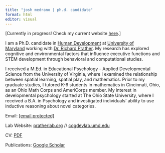 ```yaml
---
title: "josh medrano | ph.d. candidate"
format: html
editor: visual
---
```


\[Currently in progress! Check my current website [here](https://sites.google.com/umd.edu/joshmedrano/home?authuser=0).\]

I am a Ph.D. candidate in [Human Development](https://education.umd.edu/academics/departments/hdqm) at [University of Maryland](https://umd.edu/) working with [Dr. Richard Prather](https://pratherlab.org/). My research has explored cognitive and environmental factors that influence executive functions and STEM development through behavioral and computational studies.

I received a M.Ed. in Educational Psychology - Applied Developmental Science from the University of Virginia, where I examined the relationship between spatial learning, spatial play, and mathematics. Prior to my graduate studies, I tutored K-6 students in mathematics in Cincinnati, Ohio, as an Ohio Math Corps and AmeriCorps member. My interest in developmental psychology started at The Ohio State University, where I received a B.A. in Psychology and investigated individuals' ability to use inductive reasoning about novel categories.

Email: [\[email protected\]](email:jmed7@umd.edu)

Lab Website: [pratherlab.org](https://pratherlab.org/) // [cogdevlab.umd.edu](https://cogdevlab.umd.edu/)

CV: [PDF](https://drive.google.com/file/d/1WtSW1zbjm3Gc_OumLx3wE9QoNjC-UpRZ/view)

Publications: [Google Scholar](https://scholar.google.com/citations?user=IrZrHOQAAAAJ&hl=en)
